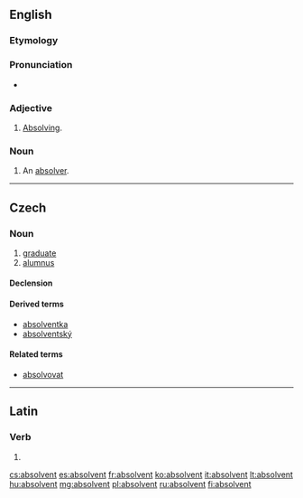 {{also|Absolvent}}
==English==

===Etymology===
{{etyl|la|en}} {{lena}} {{term|absolvens|lang=la}}

===Pronunciation===
* {{a|US}} {{IPA|/æbˈzɑlv.n̩t/|/əbˈzɑlv.n̩t/|/æbˈsɑlv.n̩t/|/əbˈsɑlv.n̩t/}}

===Adjective===
{{en-adj}}

# {{rare}} [[absolving|Absolving]].
#: {{rfquotek|Carlyle}}

===Noun===
{{en-noun}}

# {{rare}} An [[absolver]].

----

==Czech==

===Noun===
{{cs-noun|g=m}}

# [[graduate]] {{gloss|from a university}}
# [[alumnus]] {{gloss|graduate of an educational institution}}

====Declension====
{{cs-decl-noun-auto|ma|absolve|n|t}}

====Derived terms====
* [[absolventka]]
* [[absolventský]]

====Related terms====
* [[absolvovat]]

----

==Latin==

===Verb===
{{la-verb-form|absolvent}}

# {{conjugation of|absolvo|absolvō|3|p|fut|act|ind|lang=la}}

[[cs:absolvent]]
[[es:absolvent]]
[[fr:absolvent]]
[[ko:absolvent]]
[[it:absolvent]]
[[lt:absolvent]]
[[hu:absolvent]]
[[mg:absolvent]]
[[pl:absolvent]]
[[ru:absolvent]]
[[fi:absolvent]]